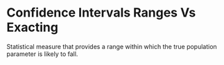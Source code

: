 # Confidence Intervals Ranges Vs Exacting

Statistical measure that provides a range within which the true population parameter is likely to fall.